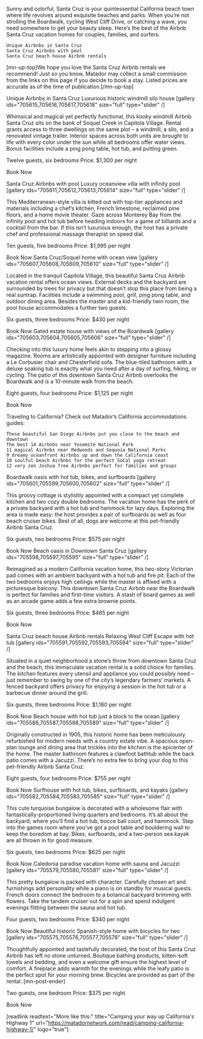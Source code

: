 Sunny and colorful, Santa Cruz is your quintessential California beach town where life revolves around exquisite beaches and parks. When you’re not strolling the Boardwalk, cycling West Cliff Drive, or catching a wave, you need somewhere to get your beauty sleep. Here’s the best of the Airbnb Santa Cruz vacation homes for couples, families, and surfers.

 	Unique Airbnbs in Santa Cruz
 	Santa Cruz Airbnbs with pool
 	Santa Cruz beach house Airbnb rentals

[mn-up-top]We hope you love the Santa Cruz Airbnb rentals we recommend! Just so you know, Matador may collect a small commission from the links on this page if you decide to book a stay. Listed prices are accurate as of the time of publication.[/mn-up-top]

Unique Airbnbs in Santa Cruz
Luxurious historic windmill silo house
[gallery ids="705615,705616,705617,705618" size="full" type="slider"  /]

Whimsical and magical yet perfectly functional, this kooky windmill Airbnb Santa Cruz sits on the bank of Soquel Creek in Capitola Village. Rental grants access to three dwellings on the same plot – a windmill, a silo, and a renovated vintage trailer. Interior spaces across both units are brought to life with every color under the sun while all bedrooms offer water views. Bonus facilities include a ping pong table, hot tub, and putting green.

Twelve guests, six bedrooms
Price: $1,300 per night

Book Now

Santa Cruz Airbnbs with pool
Luxury oceanview villa with infinity pool
[gallery ids="705611,705612,705613,705614" size="full" type="slider"  /]

This Mediterranean-style villa is kitted out with top-tier appliances and materials including a chef’s kitchen, French limestone, reclaimed pine floors, and a home movie theater. Gaze across Monterey Bay from the infinity pool and hot tub before heading indoors for a game of billiards and a cocktail from the bar. If this isn’t luxurious enough, the host has a private chef and professional massage therapist on speed dial.

Ten guests, five bedrooms
Price: $1,995 per night

Book Now
Santa Cruz/Soquel home with ocean view
[gallery ids="705607,705608,705609,705610" size="full" type="slider"  /]

Located in the tranquil Capitola Village, this beautiful Santa Cruz Airbnb vacation rental offers ocean views. External decks and the backyard are surrounded by trees for privacy but that doesn’t stop this place from being a real suntrap. Facilities include a swimming pool, grill, ping pong table, and outdoor dining area. Besides the master and a kid-friendly twin room, the pool house accommodates a further two guests.

Six guests, three bedrooms
Price: $430 per night

Book Now
Gated estate house with views of the Boardwalk
[gallery ids="705603,705604,705605,705606" size="full" type="slider"  /]

Checking into this luxury home feels akin to stepping into a glossy magazine. Rooms are artistically appointed with designer furniture including a Le Corbusier chair and Chesterfield sofa. The blue-tiled bathroom with a deluxe soaking tub is exactly what you need after a day of surfing, hiking, or cycling. The patio of this downtown Santa Cruz Airbnb overlooks the Boardwalk and is a 10-minute walk from the beach.

Eight guests, four bedrooms
Price: $1,125 per night

Book Now

Traveling to California? Check out Matador’s California accommodations guides:

 	These beautiful San Diego Airbnbs put you close to the beach and downtown
 	The best 14 Airbnbs near Yosemite National Park
 	11 magical Airbnbs near Redwoods and Sequoia National Parks
 	9 dreamy oceanfront Airbnbs up and down the California coast
 	10 soulful beach Airbnbs for the perfect SoCal yoga retreat
 	12 very zen Joshua Tree Airbnbs perfect for families and groups


Boardwalk oasis with hot tub, bikes, and surfboards
[gallery ids="705601,705599,705600,705602" size="full" type="slider"  /]

This groovy cottage is stylishly appointed with a compact yet complete kitchen and two cozy double bedrooms. The vacation home has the perk of a private backyard with a hot tub and hammock for lazy days. Exploring the area is made easy: the host provides a pair of surfboards as well as four beach cruiser bikes. Best of all, dogs are welcome at this pet-friendly Airbnb Santa Cruz.

Six guests, two bedrooms
Price: $575 per night

Book Now
Beach oasis in Downtown Santa Cruz
[gallery ids="705598,705597,705595" size="full" type="slider"  /]

Reimagined as a modern California vacation home, this two-story Victorian pad comes with an ambient backyard with a hot tub and fire pit. Each of the two bedrooms enjoys high ceilings while the master is affixed with a picturesque balcony. This downtown Santa Cruz Airbnb near the Boardwalk is perfect for families and first-time visitors. A stash of board games as well as an arcade game adds a few extra brownie points.

Six guests, three bedrooms
Price: $465 per night

Book Now

Santa Cruz beach house Airbnb rentals
Relaxing West Cliff Escape with hot tub
[gallery ids="705591,705592,705593,705594" size="full" type="slider"  /]

Situated in a quiet neighborhood a stone’s throw from downtown Santa Cruz and the beach, this immaculate vacation rental is a solid choice for families. The kitchen features every utensil and appliance you could possibly need – just remember to swing by one of the city’s legendary farmers’ markets. A fenced backyard offers privacy for enjoying a session in the hot tub or a barbecue dinner around the grill.

Six guests, three bedrooms
Price: $1,180 per night

Book Now
Beach house with hot tub just a block to the ocean
[gallery ids="705586,705587,705588,705589" size="full" type="slider"  /]

Originally constructed in 1905, this historic home has been meticulously refurbished for modern needs with a country estate vibe. A spacious open-plan lounge and dining area that trickles into the kitchen is the epicenter of the home. The master bathroom features a clawfoot bathtub while the back patio comes with a Jacuzzi. There’s no extra fee to bring your dog to this pet-friendly Airbnb Santa Cruz.

Eight guests, four bedrooms
Price: $755 per night

Book Now
Surfhouse with hot tub, bikes, surfboards, and kayaks
[gallery ids="705582,705584,705583,705585" size="full" type="slider"  /]

This cute turquoise bungalow is decorated with a wholesome flair with fantastically-proportioned living quarters and bedrooms. It’s all about the backyard, where you’ll find a hot tub, bocce ball court, and hammock. Step into the games room where you’ve got a pool table and bouldering wall to keep the boredom at bay. Bikes, surfboards, and a two-person sea kayak are all thrown in for good measure.

Six guests, two bedrooms
Price: $625 per night

Book Now
Caledonia paradise vacation home with sauna and Jacuzzi
[gallery ids="705579,705580,705581" size="full" type="slider"  /]

This pretty bungalow is packed with character. Carefully chosen art and furnishings add personality while a piano is on standby for musical guests. French doors connect the bedroom to a botanical backyard brimming with flowers. Take the tandem cruiser out for a spin and spend indulgent evenings flitting between the sauna and hot tub.

Four guests, two bedrooms
Price: $340 per night

Book Now
Beautiful historic Spanish-style home with bicycles for two
[gallery ids="705575,705576,705577,705578" size="full" type="slider"  /]

Thoughtfully appointed and tastefully decorated, the host of this Santa Cruz Airbnb has left no stone unturned. Boutique bathing products, kitten-soft towels and bedding, and even a welcome gift ensure the highest level of comfort. A fireplace adds warmth for the evenings while the leafy patio is the perfect spot for your morning brew. Bicycles are provided as part of the rental. [mn-post-ender]

Two guests, one bedroom
Price: $375 per night

Book Now

[readlink readtext="More like this:" title="Camping your way up California's Highway 1" url="https://matadornetwork.com/read/camping-california-highway-1/" logo="true"]